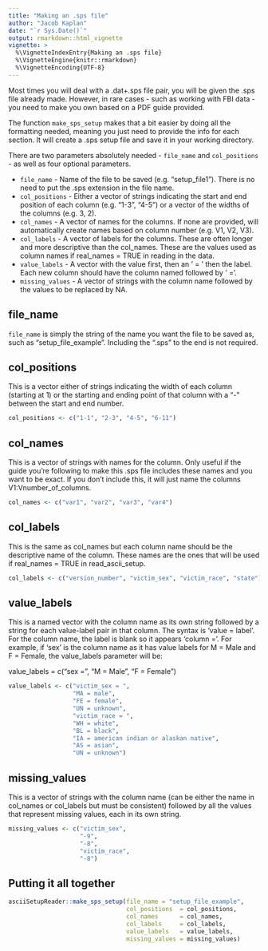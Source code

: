 ---
title: "Making an .sps file"
author: "Jacob Kaplan"
date: "`r Sys.Date()`"
output: rmarkdown::html_vignette
vignette: >
  %\VignetteIndexEntry{Making an .sps file}
  %\VignetteEngine{knitr::rmarkdown}
  %\VignetteEncoding{UTF-8}
---
  
Most times you will deal with a .dat+.sps file pair, you will be given
the .sps file already made. However, in rare cases - such as working with
FBI data - you need to make you own based on a PDF guide provided. 

The function `make_sps_setup` makes that a bit easier by doing all the 
formatting needed, meaning you just need to provide the info for each
section. It will create a .sps setup file and save it in your working directory.

There are two parameters absolutely needed - `file_name` and `col_positions` - as 
well as four optional parameters. 
  
* `file_name` - Name of the file to be saved (e.g. "setup_file1"). There is no need to put the .sps extension in the file name.
* `col_positions` - Either a vector of strings indicating the start and end position of each column (e.g. "1-3", "4-5") or a vector of the widths of the columns (e.g. 3, 2).
* `col_names` - A vector of names for the columns. If none are provided, will automatically  create names based on column number (e.g. V1, V2, V3).
* `col_labels` - A vector of labels for the columns. These are often longer and more descriptive than the col_names. These are the values used as column names if real_names = TRUE in reading in the data.
* `value_labels` - A vector with the value first, then an ' = ' then the label. Each
  new column should have the column named followed by ' ='.
* `missing_values` - A vector of strings with the column name followed by the values to be
  replaced by NA.
  
  
## file_name
`file_name` is simply the string of the name you want the file to be saved as, such as "setup_file_example". Including the ".sps" to the end is not required.
  
## col_positions

This is a vector either of strings indicating the width of each column (starting at 1) or the starting and ending point of that column with a "-" between the start and end number. 
  
```{r}
col_positions <- c("1-1", "2-3", "4-5", "6-11")
```

## col_names

This is a vector of strings with names for the column. Only useful if the guide you're following to make this .sps file includes these names and you want to be exact. If you don't include this, it will just name the columns V1:Vnumber_of_columns.

```{r}
col_names <- c("var1", "var2", "var3", "var4")
```

## col_labels

This is the same as col_names but each column name should be the descriptive name of the column. These names are the ones that will be used if real_names = TRUE in read_ascii_setup.

```{r}
col_labels <- c("version_number", "victim_sex", "victim_race", "state")
```

## value_labels

This is a named vector with the column name as its own string followed by a string for each value-label pair in that column. The syntax is 'value = label'. For the column name, the label is blank so it appears 'column = '. For example, if 'sex' is the column name as it has value labels for M = Male and F = Female, the value_labels parameter will be:

value_labels = c("sex =", "M = Male", "F = Female")

```{r}
value_labels <- c("victim_sex = ",
                  "MA = male",
                  "FE = female",
                  "UN = unknown",
                  "victim_race = ",
                  "WH = white",
                  "BL = black",
                  "IA = american indian or alaskan native",
                  "AS = asian",
                  "UN = unknown")
```

## missing_values

This is a vector of strings with the column name (can be either the name in col_names or col_labels but must be consistent) followed by all the values that represent missing values, each in its own string. 

```{r}
missing_values <- c("victim_sex", 
                    "-9", 
                    "-8", 
                    "victim_race",
                    "-8")
```

## Putting it all together

```{r eval = FALSE}
asciiSetupReader::make_sps_setup(file_name = "setup_file_example",
                                 col_positions  = col_positions,
                                 col_names      = col_names,
                                 col_labels     = col_labels,
                                 value_labels   = value_labels,
                                 missing_values = missing_values)
```

